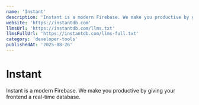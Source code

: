 ```yaml
---
name: 'Instant'
description: 'Instant is a modern Firebase. We make you productive by giving your frontend a real-time database.'
website: 'https://instantdb.com'
llmsUrl: 'https://instantdb.com/llms.txt'
llmsFullUrl: 'https://instantdb.com/llms-full.txt'
category: 'developer-tools'
publishedAt: '2025-08-26'
---
```


# Instant

Instant is a modern Firebase. We make you productive by giving your frontend a real-time database.
